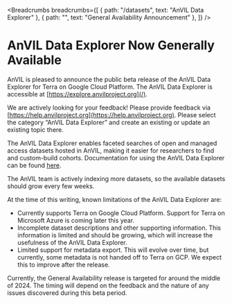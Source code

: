 <Breadcrumbs
  breadcrumbs={[
    { path: "/datasets", text: "AnVIL Data Explorer" },
    { path: "", text: "General Availability Announcement" },
  ]}
/>

# AnVIL Data Explorer Now Generally Available

AnVIL is pleased to announce the public beta release of the AnVIL Data Explorer for Terra on Google Cloud Platform. The AnVIL Data Explorer is accessible at [https://explore.anvilproject.org](/).

We are actively looking for your feedback! Please provide feedback via [https://help.anvilproject.org](https://help.anvilproject.org). Please select the category “AnVIL Data Explorer” and create an existing or update an existing topic there.

The AnVIL Data Explorer enables faceted searches of open and managed access datasets hosted in AnVIL, making it easier for researchers to find and custom-build cohorts. Documentation for using the AnVIL Data Explorer can be found [here](/guides).

The AnVIL team is actively indexing more datasets, so the available datasets should grow every few weeks.

At the time of this writing, known limitations of the AnVIL Data Explorer are:

- Currently supports Terra on Google Cloud Platform. Support for Terra on Microsoft Azure is coming later this year.
- Incomplete dataset descriptions and other supporting information. This information is limited and should be growing, which will increase the usefulness of the AnVIL Data Explorer.
- Limited support for metadata export. This will evolve over time, but currently, some metadata is not handed off to Terra on GCP. We expect this to improve after the release.

Currently, the General Availability release is targeted for around the middle of 2024. The timing will depend on the feedback and the nature of any issues discovered during this beta period.
